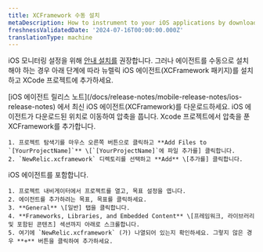 ```yaml
---
title: XCFramework 수동 설치
metaDescription: How to instrument to your iOS applications by downloading the XCFramework.
freshnessValidatedDate: '2024-07-16T00:00:00.000Z'
translationType: machine
---
```


iOS 모니터링 설정을 위해 [안내 설치를](https://onenr.io/0qwLv87gkj5) 권장합니다. 그러나 에이전트를 수동으로 설치해야 하는 경우 아래 단계에 따라 뉴렐릭 iOS 에이전트(XCFramework 패키지)를 설치하고 XCode 프로젝트에 추가하세요.

<Steps>
  <Step>
    [iOS 에이전트 릴리스 노트](/docs/release-notes/mobile-release-notes/ios-release-notes) 에서 최신 iOS 에이전트(XCFramework)를 다운로드하세요.
  </Step>

  <Step>
    iOS 에이전트가 다운로드된 위치로 이동하여 압축을 풉니다.
  </Step>

  <Step>
    Xcode 프로젝트에서 압축을 푼 XCFramework를 추가합니다.

    1. 프로젝트 탐색기를 마우스 오른쪽 버튼으로 클릭하고 **Add Files to `[YourProjectName]`** \[`[YourProjectName]`에 파일 추가를] 클릭합니다.
    2. `NewRelic.xcframework` 디렉토리를 선택하고 **Add** \[추가를] 클릭합니다.
  </Step>

  <Step>
    iOS 에이전트를 포함합니다.

    1. 프로젝트 내비게이터에서 프로젝트를 열고, 목표 설정을 엽니다.
    2. 에이전트를 추가하려는 목표, 목표를 클릭하세요.
    3. **General** \[일반] 탭을 클릭합니다.
    4. **Frameworks, Libraries, and Embedded Content** \[프레임워크, 라이브러리 및 포함된 콘텐츠] 섹션까지 아래로 스크롤합니다.
    5. 여기에 `NewRelic.xcframework` (가) 나열되어 있는지 확인하세요. 그렇지 않은 경우 **+** 버튼을 클릭하여 추가하세요.
  </Step>
</Steps>
